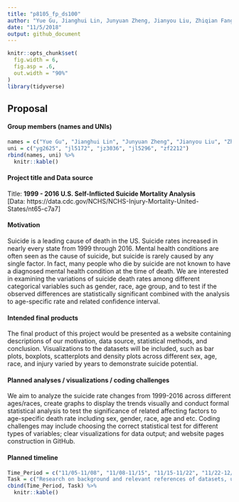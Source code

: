 ```yaml
---
title: "p8105_fp_ds100"
author: "Yue Gu, Jianghui Lin, Junyuan Zheng, Jianyou Liu, Zhiqian Fang"
date: "11/5/2018"
output: github_document
---
```


```r
knitr::opts_chunk$set(
  fig.width = 6,
  fig.asp = .6,
  out.width = "90%"
)
library(tidyverse)
```

## Proposal 

#### Group members (names and UNIs) 
```r
names = c("Yue Gu", "Jianghui Lin", "Junyuan Zheng", "Jianyou Liu", "Zhiqian Fang")
uni = c("yg2625", "jl5172", "jz3036", "jl5296", "zf2212")
rbind(names, uni) %>% 
  knitr::kable()
```

#### Project title and Data source

Title: __1999 - 2016 U.S. Self-Inflicted Suicide Mortality Analysis__    
[Data: https://data.cdc.gov/NCHS/NCHS-Injury-Mortality-United-States/nt65-c7a7]

#### Motivation  
Suicide is a leading cause of death in the US. Suicide rates increased in nearly every state from 1999 through 2016. Mental health conditions are often seen as the cause of suicide, but suicide is rarely caused by any single factor. In fact, many people who die by suicide are not known to have a diagnosed mental health condition at the time of death. We are interested in examining the variations of suicide death rates among different categorical variables such as gender, race, age group, and to test if the observed differences are statistically significant combined with the analysis to age-specific rate and related confidence interval.

#### Intended final products  
The final product of this project would be presented as a website containing descriptions of our motivation, data source, statistical methods, and conclusion. Visualizations to the datasets will be included, such as bar plots, boxplots, scatterplots and density plots across different sex, age, race, and injury varied by years to demonstrate suicide potential.

#### Planned analyses / visualizations / coding challenges  
We aim to analyze the suicide rate changes from 1999-2016 across different ages/races, create graphs to display the trends visually and conduct formal statistical analysis to test the significance of related affecting factors to age-specific death rate including sex, gender, race, age and etc. Coding challenges may include choosing the correct statistical test for different types of variables; clear visualizations for data output; and website pages construction in GitHub.

#### Planned timeline  
```r
Time_Period = c("11/05-11/08", "11/08-11/15", "11/15-11/22", "11/22-12/06", "12/06")
Task = c("Research on background and relevant references of datasets, understand its structure and variables", "Load, clean, manipulate data; Create visualizations", "Work on report - Perform statistical analysis and summarize findings/conclusions", "Website construction and screencast; Finalize report", "Final Submission")
cbind(Time_Period, Task) %>% 
  knitr::kable()
```






